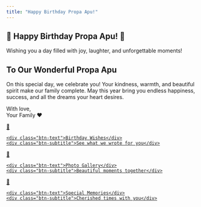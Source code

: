 ```yaml
---
title: "Happy Birthday Propa Apu!"
---
```


:::{.hero}
# 🎉 Happy Birthday Propa Apu! 🎂
<p class="lead">Wishing you a day filled with joy, laughter, and unforgettable moments!</p>

<div class="birthday-card">
  <h2>To Our Wonderful Propa Apu</h2>
  <p>On this special day, we celebrate you! Your kindness, warmth, and beautiful spirit make our family complete. May this year bring you endless happiness, success, and all the dreams your heart desires.</p>
  <p>With love,<br>Your Family ❤️</p>
</div>

<!-- Navigation Buttons -->
<div class="nav-buttons">
  <a href="wishes.html" class="nav-btn btn-wishes">
    <div class="btn-icon">💝</div>
    <div class="btn-text">Birthday Wishes</div>
    <div class="btn-subtitle">See what we wrote for you</div>
  </a>
  
  <a href="gallery.html" class="nav-btn btn-gallery">
    <div class="btn-icon">📸</div>
    <div class="btn-text">Photo Gallery</div>
    <div class="btn-subtitle">Beautiful moments together</div>
  </a>
  
  <a href="memories.html" class="nav-btn btn-memories">
    <div class="btn-icon">💖</div>
    <div class="btn-text">Special Memories</div>
    <div class="btn-subtitle">Cherished times with you</div>
  </a>
</div>

<script>
document.addEventListener("DOMContentLoaded", () => {
  // Add confetti effect when the page loads
  party.confetti(document.querySelector('.hero'), {
    count: party.variation.range(50, 100),
    size: party.variation.range(0.6, 1.4),
    spread: 50,
  });
  
  // Add click event for more confetti on hero
  document.querySelector('.hero').addEventListener('click', (e) => {
    if (!e.target.closest('.nav-btn')) {
      party.sparkles(e.target, {
        count: party.variation.range(20, 40),
        speed: party.variation.range(100, 300),
      });
    }
  });
  
  // Add sparkle effect when hovering over buttons
  document.querySelectorAll('.nav-btn').forEach(btn => {
    btn.addEventListener('mouseenter', (e) => {
      party.sparkles(e.target, {
        count: party.variation.range(15, 25),
        speed: party.variation.range(100, 250),
      });
    });
  });
});
</script>
:::
